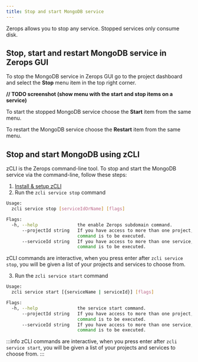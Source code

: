 ```yaml
---
title: Stop and start MongoDB service
---
```


Zerops allows you to stop any service. Stopped services only consume disk.

## Stop, start and restart MongoDB service in Zerops GUI
To stop the MongoDB service in Zerops GUI go to the project dashboard and select the **Stop** menu item in the top right corner.

**// TODO screenshot (show menu with the start and stop items on a service)**

To start the stopped MongoDB service choose the **Start** item from the same menu.

To restart the MongoDB service choose the **Restart** item from the same menu.

## Stop and start MongoDB using zCLI
zCLI is the Zerops command-line tool. To stop and start the MongoDB service via the command-line, follow these steps:
1. [Install & setup zCLI](/references/cli)
2. Run the `zcli service stop` command  

```sh
Usage:
  zcli service stop [serviceIdOrName] [flags]

Flags:
  -h, --help               the enable Zerops subdomain command.
      --projectId string   If you have access to more than one project, you must specify the project ID for which the
                           command is to be executed.
      --serviceId string   If you have access to more than one service, you must specify the service ID for which the
                           command is to be executed.
```
zCLI commands are interactive, when you press enter after `zcli service stop`, you will be given a list of your projects and services to choose from.

3. Run the `zcli service start` command  
```sh
Usage:
  zcli service start [{serviceName | serviceId}] [flags]

Flags:
  -h, --help               the service start command.
      --projectId string   If you have access to more than one project, you must specify the project ID for which the
                           command is to be executed.
      --serviceId string   If you have access to more than one service, you must specify the service ID for which the
                           command is to be executed.
```
:::info
zCLI commands are interactive, when you press enter after `zcli service start`, you will be given a list of your projects and services to choose from.
:::
